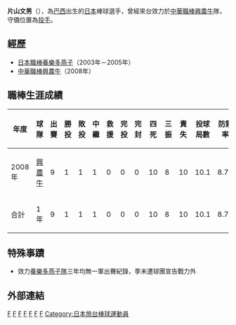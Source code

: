{{Infobox CPBL player|
name=片山文男|
image=|
width=150|
position=投手|
bats=右|
throws=右|
birth_date={{birth_date_and_age|1984|8|6|mf=y}}|
birth_place={{BRA}}<br>{{JPN}}籍|
debutdate=3月18日|
debutyear=2008年|
debutteam=興農牛|
statyear=2008年|
stat1label=勝投－敗投|
stat1value=1－1|
stat2label=[[三振|三振]]－[[四死球|四死]]|
stat2value=8－10|
stat3label=[[防禦率|防禦率]]|
stat3value=8.71|
formerteams=<nowiki></nowiki>
*[[養樂多燕子|養樂多燕子]] （2003-2005年）
*[[興農牛|興農牛]] （2008年）
}}

'''片山文男'''（{{bd|1984年|8月6日||}}），為[[巴西|巴西]]出生的[[日本|日本]]棒球選手，曾經來台效力於[[中華職棒|中華職棒]][[興農牛|興農牛]]隊，守備位置為[[投手|投手]]。

==經歷==
*[[日本職棒|日本職棒]][[養樂多燕子|養樂多燕子]]（2003年－2005年）
*[[中華職棒|中華職棒]][[興農牛|興農牛]]（2008年）

==職棒生涯成績==
{|Border=1 WIDTH=800PX
|- align=center
!年度!!球隊!!出賽!!勝投!!敗投!!中繼!!救援!!完投!!完封!!四死!!三振!!責失!!投球局數!!防禦率
|- align=center
|2008年||[[興農牛|興農牛]]||9||1||1||1||0||0||0||10||8||10||10.1||8.71
|- align=center style="color:black; background-color:greenyellow"
!合計!!1年!!9!!1!!1!!1!!0!!0!!0!!10!!8||10!!10.1!!8.71
|}

==特殊事蹟==
* 效力[[東京養樂多燕子|養樂多燕子隊]]三年均無一軍出賽紀錄，季末遭球團宣告戰力外

==外部連結==
{{台灣棒球維基館}}
{{中華職棒球員資料|id=B0E1|name=片山文男}}{{棒球選手小作品}}

[[Category:日本棒球選手|F]]
[[Category:興農牛隊球員|F]]
[[Category:中華職棒外籍球員|F]]
[[Category:東京養樂多燕子隊球員|F]]
[[Category:巴西裔日本人|F]]
[[Category:日本裔巴西人|F]]
[[Category:歸化日本人棒球選手|F]]
[[Category:日本旅台棒球運動員|Category:日本旅台棒球運動員]]